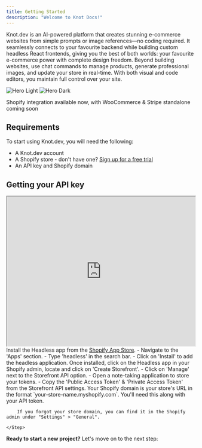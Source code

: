 ```yaml
---
title: Getting Started
description: "Welcome to Knot Docs!"
---
```


Knot.dev is an AI-powered platform that creates stunning e-commerce websites from simple prompts or image references—no coding required.
It seamlessly connects to your favourite backend while building custom headless React frontends,
giving you the best of both worlds: your favourite e-commerce power with complete design freedom.
Beyond building websites, use chat commands to manage products, generate professional images, and update your store in real-time.
With both visual and code editors, you maintain full control over your site.

<img
  className="block dark:hidden"
  src="/images/hero-light.png"
  alt="Hero Light"
/>
<img
  className="hidden dark:block"
  src="/images/hero-dark.png"
  alt="Hero Dark"
/>

<Note>Shopify integration available now, with WooCommerce & Stripe standalone coming soon</Note>

## Requirements

To start using Knot.dev, you will need the following:

- A Knot.dev account
- A Shopify store - don't have one? <a href="https://www.shopify.com/?ref=knotdev" target="_blank" rel="noopener noreferrer">Sign up for a free trial</a>
- An API key and Shopify domain

## Getting your API key


<iframe
  src="https://www.loom.com/embed/0bc878a4a8464932a58760fd16fe3f2b?sid=205289bb-e86f-43d9-81e1-eebccb2f7c45"
  width="100%"
  height="400"
  title="How to obtain Shopify API key"
></iframe>

<Steps>
    <Step title="Install Headless App">
        Install the Headless app from the <a href="https://apps.shopify.com/headless" target="_blank" rel="noopener noreferrer">Shopify App Store</a>.
        - Navigate to the 'Apps' section.
        - Type 'headless' in the search bar.
        - Click on 'Install' to add the headless application.
    </Step>
    <Step title="Create a storefront">
        Once installed, click on the Headless app in your Shopify admin, locate and click on 'Create Storefront'.
    </Step>
    <Step title="Copy your credentials">
        - Click on 'Manage' next to the Storefront API option.
        - Open a note-taking application to store your tokens.
        - Copy the 'Public Access Token' & 'Private Access Token' from the Storefront API settings.
    </Step>
    <Step title="Note your store domain">
        Your Shopify domain is your store's URL in the format `your-store-name.myshopify.com`. You'll need this along with your API token.

        If you forgot your store domain, you can find it in the Shopify admin under "Settings" > "General".

    </Step>
</Steps>

**Ready to start a new project?** Let's move on to the next step:
